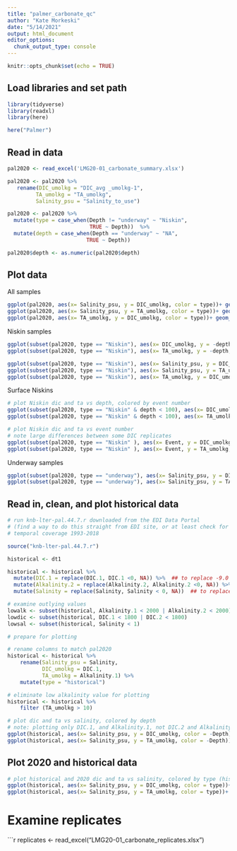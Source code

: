 ---
title: "palmer_carbonate_qc"
author: "Kate Morkeski"
date: "5/14/2021"
output: html_document
editor_options: 
  chunk_output_type: console
---

```{r setup, include=FALSE}
knitr::opts_chunk$set(echo = TRUE)
```

## Load libraries and set path

```{r}

library(tidyverse)
library(readxl)
library(here)

here("Palmer")

```
## Read in data

```{r}

pal2020 <- read_excel('LMG20-01_carbonate_summary.xlsx')

pal2020 <- pal2020 %>%
   rename(DIC_umolkg = "DIC_avg _umolkg-1",
         TA_umolkg = "TA_umolkg",
         Salinity_psu = "Salinity_to_use") 

pal2020 <- pal2020 %>%
  mutate(type = case_when(Depth != "underway" ~ "Niskin",
                          TRUE ~ Depth))  %>%
  mutate(depth = case_when(Depth == "underway" ~ "NA",
                         TRUE ~ Depth))  

pal2020$depth <- as.numeric(pal2020$depth)

```

## Plot data

All samples

```{r}
  
ggplot(pal2020, aes(x= Salinity_psu, y = DIC_umolkg, color = type))+ geom_point()
ggplot(pal2020, aes(x= Salinity_psu, y = TA_umolkg, color = type))+ geom_point()
ggplot(pal2020, aes(x= TA_umolkg, y = DIC_umolkg, color = type))+ geom_point()

```
Niskin samples

```{r}

ggplot(subset(pal2020, type == "Niskin"), aes(x= DIC_umolkg, y = -depth, color = Salinity_psu))+ geom_point() + scale_color_gradient(low="yellow", high="red")
ggplot(subset(pal2020, type == "Niskin"), aes(x= TA_umolkg, y = -depth, color = Salinity_psu))+ geom_point() + scale_color_gradient(low="yellow", high="red")

ggplot(subset(pal2020, type == "Niskin"), aes(x= Salinity_psu, y = DIC_umolkg, color = Event)) + geom_point() + scale_color_gradient(low="yellow", high="red")
ggplot(subset(pal2020, type == "Niskin"), aes(x= Salinity_psu, y = TA_umolkg, color = Event)) + geom_point() + scale_color_gradient(low="yellow", high="red")
ggplot(subset(pal2020, type == "Niskin"), aes(x= TA_umolkg, y = DIC_umolkg, color = Event)) + geom_point() + scale_color_gradient(low="yellow", high="red")

```

Surface Niskins

```{r}
# plot Niskin dic and ta vs depth, colored by event number
ggplot(subset(pal2020, type == "Niskin" & depth < 100), aes(x= DIC_umolkg, y = -depth, color = Event))+ geom_point() + scale_color_gradient(low="yellow", high="red")
ggplot(subset(pal2020, type == "Niskin" & depth < 100), aes(x= TA_umolkg, y = -depth, color = Event))+ geom_point() + scale_color_gradient(low="yellow", high="red")

# plot Niskin dic and ta vs event number 
# note large differences between some DIC replicates
ggplot(subset(pal2020, type == "Niskin" ), aes(x= Event, y = DIC_umolkg, color = depth))+ geom_point() + scale_color_gradient(low="orange", high="red")
ggplot(subset(pal2020, type == "Niskin" ), aes(x= Event, y = TA_umolkg, color = depth))+ geom_point() + scale_color_gradient(low="orange", high="red")

```

Underway samples

```{r}

ggplot(subset(pal2020, type == "underway"), aes(x= Salinity_psu, y = DIC_umolkg, color = Event))+ geom_point() + scale_color_gradient(low="aquamarine1", high="aquamarine4")
ggplot(subset(pal2020, type == "underway"), aes(x= Salinity_psu, y = TA_umolkg, color = Event))+ geom_point() + scale_color_gradient(low="aquamarine1", high="aquamarine4")

```
## Read in, clean, and plot historical data

```{r}

# run knb-lter-pal.44.7.r downloaded from the EDI Data Portal
# (find a way to do this straight from EDI site, or at least check for an updated version)
# temporal coverage 1993-2018

source("knb-lter-pal.44.7.r")

historical <- dt1 

historical <- historical %>%
  mutate(DIC.1 = replace(DIC.1, DIC.1 <0, NA)) %>%  ## to replace -9.0
  mutate(Alkalinity.2 = replace(Alkalinity.2, Alkalinity.2 <0, NA)) %>%  ## to replace -999 
  mutate(Salinity = replace(Salinity, Salinity < 0, NA))  ## to replace -999

# examine outlying values
lowalk <- subset(historical, Alkalinity.1 < 2000 | Alkalinity.2 < 2000) # note one observation Alkalinity.1 = 10 umol/kg
lowdic <- subset(historical, DIC.1 < 1800 | DIC.2 < 1800)
lowsal <- subset(historical, Salinity < 1)

# prepare for plotting

# rename columns to match pal2020
historical <- historical %>% 
    rename(Salinity_psu = Salinity,
           DIC_umolkg = DIC.1,
           TA_umolkg = Alkalinity.1) %>% 
    mutate(type = "historical")

# eliminate low alkalinity value for plotting
historical <- historical %>% 
    filter (TA_umolkg > 10) 

# plot dic and ta vs salinity, colored by depth 
# note: plotting only DIC.1, and Alkalinity.1, not DIC.2 and Alkalinity.2
ggplot(historical, aes(x= Salinity_psu, y = DIC_umolkg, color = -Depth))+ geom_point()
ggplot(historical, aes(x= Salinity_psu, y = TA_umolkg, color = -Depth))+ geom_point()

```

## Plot 2020 and historical data

```{r}

# plot historical and 2020 dic and ta vs salinity, colored by type (historical, Niskin 2020, underway 2020)
ggplot(historical, aes(x= Salinity_psu, y = DIC_umolkg, color = type))+ geom_point() +geom_point(data = pal2020 )
ggplot(historical, aes(x= Salinity_psu, y = TA_umolkg, color = type))+ geom_point() +geom_point(data = pal2020 )

```
# Examine replicates

```{r}

replicates <- read_excel("LMG20-01_carbonate_replicates.xlsx")

